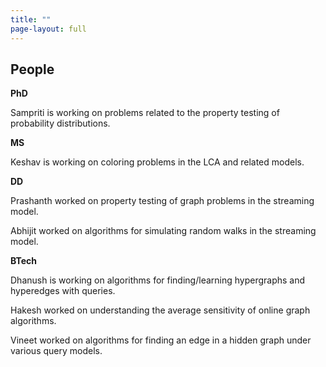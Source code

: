 ```yaml
---
title: ""
page-layout: full
---
```


::: {.grid}

::: {.g-col-9}

## People

**PhD**

::: {.callout-note icon=false collapse=true title="Sampriti Roy (2018 - )"}

Sampriti is working on problems related to the property testing of probability distributions.

:::

**MS**

::: {.callout-note icon=false collapse=true title="Keshav Tiwari (2021 - )"}

Keshav is working on coloring problems in the LCA and related models.

:::

**DD**

::: {.callout-note icon=false collapse=true title="T Prashanth (2021-22)"}

Prashanth worked on property testing of graph problems in the streaming model.

:::

::: {.callout-note icon=false collapse=true title="B Abhijit (2022-23)"}

Abhijit worked on algorithms for simulating random walks in the streaming model.

:::

**BTech**

::: {.callout-note icon=false collapse=true title="Chahel Singh (2023-24)"}


:::

::: {.callout-note icon=false collapse=true title="Dhruv Aggarwal (2023-24)"}


:::

::: {.callout-note icon=false collapse=true title="K Dhanush (2023-24)"}

Dhanush is working on algorithms for finding/learning hypergraphs and hyperedges with queries.

:::

::: {.callout-note icon=false collapse=true title="D Hakesh (2022-23)"}

Hakesh worked on understanding the average sensitivity of online graph algorithms.

:::

::: {.callout-note icon=false collapse=true title="Vineet Dhandharia (2022-23)"}

Vineet worked on algorithms for finding an edge in a hidden graph under various query models.

:::

::: 

::: 